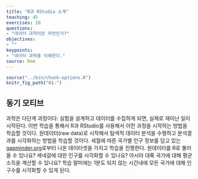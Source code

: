 ```yaml
---
title: "R과 RStudio 소개"
teaching: 45
exercises: 10
questions:
- "데이터 과학이란 무언인가?"
objectives:
- ""
keypoints:
- "데이터 과학을 이해한다."
source: Rmd
---
```


```r
source("../bin/chunk-options.R")
knitr_fig_path("01-")
```


## 동기 모티브

과학은 다단계 과정이다: 실험을 설계하고 데이터를 수집하게 되면, 실제로 재미난 일이 시작된다.
이번 학습을 통해서 R과 RStudio를 사용해서 이런 과정을 시작하는 방법을 학습할 것이다.
원데이터(raw data)로 시작해서 탐색적 데이터 분석을 수행하고 분석결과를 시각화하는 방법을 학습할 것이다.
세월에 따른 국가별 인구 정보를 담고 있는 [gapminder.org](https://www.gapminder.org)로부터 나온 데이터셋을 가지고 학습을 진행한다.
원데이터를 R로 불러올 수 있나요? 세네갈에 대한 인구를 시각화할 수 있나요?
아시아 대륙 국가에 대해 평균 소득을 계산할 수 있나요?
학습 말미에는 1분도 되지 않는 시간내에 모든 국가에 대해 인구수를 시각화할 수 있게 된다.

 